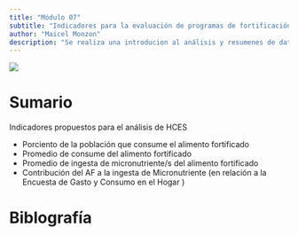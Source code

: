 ```yaml
---
title: "Módulo 07"
subtitle: "Indicadores para la evaluación de programas de fortificación"
author: "Maicel Monzon"
description: "Se realiza una introducion al análisis y resumenes de datos"
---
```


![](/static/images/modulo09.png){fig-align="center"}

# Sumario

Indicadores propuestos para el análisis de HCES

-   Porciento de la población que consume el alimento fortificado
-   Promedio de consume del alimento fortificado
-   Promedio de ingesta de micronutriente/s del alimento fortificado
-   Contribución del AF a la ingesta de Micronutriente (en relación a la Encuesta de Gasto y Consumo en el Hogar )

# Biblografía


